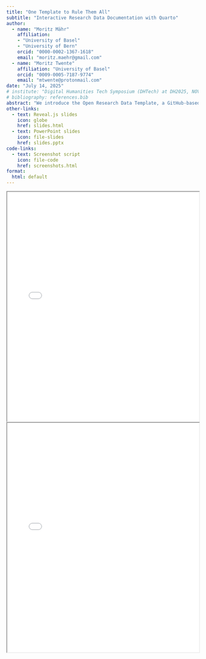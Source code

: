 ```yaml
---
title: "One Template to Rule Them All"
subtitle: "Interactive Research Data Documentation with Quarto"
author:
  - name: "Moritz Mähr"
    affiliation:
    - "University of Basel"
    - "University of Bern"
    orcid: "0000-0002-1367-1618"
    email: "moritz.maehr@gmail.com"
  - name: "Moritz Twente"
    affiliation: "University of Basel"
    orcid: "0009-0005-7187-9774"
    email: "mtwente@protonmail.com"
date: "July 14, 2025"
# institute: "Digital Humanities Tech Symposium (DHTech) at DH2025, NOVA University Lisbon"
# bibliography: references.bib
abstract: "We introduce the Open Research Data Template, a GitHub-based framework designed to streamline the publication and reuse of open research data through executable, interactive documentation using Quarto. By integrating narrative, metadata, and multi-programming-language code (Python, R, Julia, ObservableJS) into cohesive websites, the template lowers barriers to meaningful reuse and sustainable archiving of research workflows. We will demonstrate the template's structure, automation pipeline, and real-world applications through projects such as DigiHistCH24, Stadt.Geschichte.Basel, DHBern, and Decoding Inequality 2025."
other-links:
  - text: Reveal.js slides
    icon: globe
    href: slides.html
  - text: PowerPoint slides
    icon: file-slides
    href: slides.pptx
code-links:
  - text: Screenshot script
    icon: file-code
    href: screenshots.html
format:
  html: default
---
```


::: {.callout-tip title="Slide deck (Reveal JS)" collapse="true"}
<iframe src="slides.html" width="100%" height="600px" loading="lazy" allowfullscreen title="Slide deck">

This browser does not support PDFs. Please download the <a href="slides.pdf">PDF</a> to view it.

</iframe>
:::

::: {.callout-tip title="Slide deck (PowerPoint)" collapse="true"}
<iframe src="slides.pptx" width="100%" height="600px" loading="lazy" allowfullscreen title="Slide deck">

This browser does not support PowerPoint. Please download the <a href="slides.pptx">PowerPoint slides</a> to view it.

</iframe>
:::